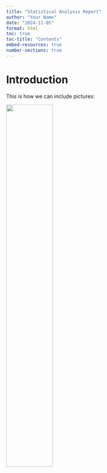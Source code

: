 ```yaml
---
title: "Statistical Analysis Report"
author: "Your Name"
date: "2024-11-05"
format: html
toc: true
toc-title: "Contents"
embed-resources: true
number-sections: true
---
```


# Introduction

This is how we can include pictures:

![](figures/elephant.png){width="50%"}
